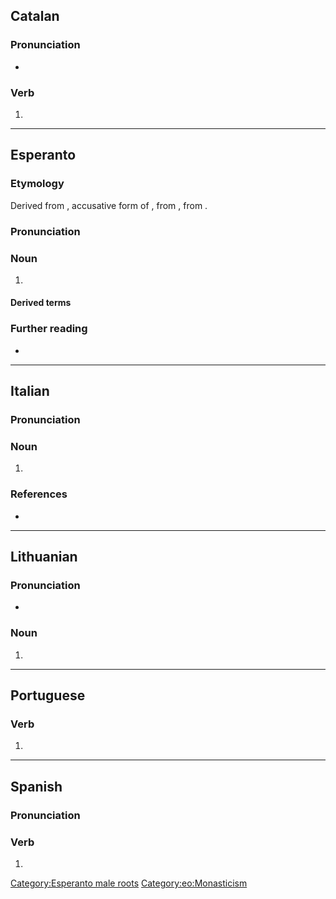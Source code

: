 {{also|Abato}}
==Catalan==

===Pronunciation===
* {{ca-IPA}}

===Verb===
{{head|ca|verb form}}

# {{ca-verb form of|p=1|n=sg|t=pres|m=ind|abatre}}

----

==Esperanto==

===Etymology===
Derived from {{der|eo|la|abbātem}}, accusative form of {{m|la|abbās||father}}, from {{der|eo|grc|ἀββᾶς|sc=polytonic}}, from {{der|eo|arc|אבא||father|tr=’abbā|sc=Hebr}}.

===Pronunciation===
{{eo-IPA|a=LL-Q143 (epo)-Lepticed7-abato.wav}}

===Noun===
{{eo-head}}

# {{lb|eo|Christianity}} {{l|en|abbot}}

====Derived terms====
{{der3|eo|{{l|eo|abateco}}|{{l|eo|abatejo}}|{{l|eo|abatino}}}}

===Further reading===
* {{R:Zamenhof 1905|abat'}}

{{Universala Vortaro}}

[[Category:Esperanto male roots]]
[[Category:eo:Monasticism]]

----

==Italian==

===Pronunciation===
{{it-pr|àbato}}

===Noun===
{{it-noun|m}}

# {{tlb|it|rare}} {{alt form|it|abaton}}

===References===
* {{R:it:Olivetti}}

----

==Lithuanian==

===Pronunciation===
* {{IPA|lt|[ɐˈbaː.toː]}}

===Noun===
{{head|lt|noun form|head=abãto|g=m}}

# {{noun form of|lt|abatas||gen|s}}

----

==Portuguese==

===Verb===
{{head|pt|verb form}}

# {{pt-verb form of|abater}}

----

==Spanish==

===Pronunciation===
{{es-pr}}

===Verb===
{{head|es|verb form}}

# {{es-verb form of|abatir}}